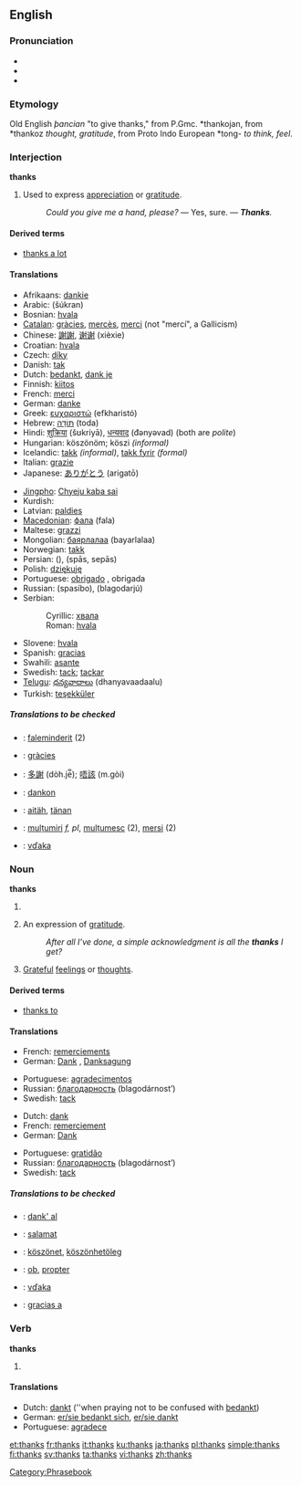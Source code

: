 ==English==

===Pronunciation===
*{{IPA|/θæŋks/}}
*{{SAMPA|/T{Nks/}}
*{{audio|en-us-thanks.ogg|Audio (US)}}

===Etymology===
Old English ''þancian'' "to give thanks," from P.Gmc. *thankojan, from *thankoz ''thought, gratitude'', from Proto Indo European *tong- ''to think, feel''.

===Interjection===
'''thanks'''

# Used to express [[appreciation]] or [[gratitude]].
#:''Could you give me a hand, please?'' — Yes, sure. — '''''Thanks'''.''

====Derived terms====
*[[thanks a lot]]

====Translations====
{{top}}
*Afrikaans: [[dankie]]
*Arabic: {{ARchar|[[شكرا|شكرًا]]}} (šúkran)
*Bosnian: [[hvala#Bosnian|hvala]]
*[[Catalan]]: [[gràcies]], [[mercès]], [[merci]] (not "mercí", a Gallicism)
*Chinese: [[謝謝]], [[谢谢]] (xièxie)
*Croatian: [[hvala#Croatian|hvala]]
*Czech: [[díky]]
*Danish: [[tak]]
*Dutch: [[bedankt]], [[dank je]]
*Finnish: [[kiitos]]
*French: [[merci]]
*German: [[danke]]
*Greek: [[ευχαριστώ]] (efkharistó)
*Hebrew: [[תודה|תּוֹדָה]] (toda)
*Hindi: [[शुक्रिया]] (šʊkriyā), [[धन्यवाद]] (đǝnyǝvad) (both are ''polite'')<!--ref Oxf H-E Dict, but there is no informal term for thank you in Hindi...both are formal, more so than the English Thank you.-->
*Hungarian: köszönöm; köszi ''(informal)''
*Icelandic: [[takk]] ''(informal)'', [[takk fyrir]] ''(formal)''
*Italian: [[grazie]]
*Japanese: [[ありがとう]] (arigatō)
{{mid}}
*[[Jingpho]]: [[Chyeju kaba sai]]
*Kurdish: {{KUchar|[[سوپاس]]}}
*Latvian: [[paldies]]
*[[Macedonian]]: [[фала]] (fala)
*Maltese: [[grazzi]]
*Mongolian: [[баярлалаа]] (bayarlalaa)
*Norwegian: [[takk]]
*Persian: {{FAchar|[[ممنون]]}} (), {{FAchar|[[سپاس]]}} (spās, sepās)
*Polish: [[dziękuję]]
*Portuguese: [[obrigado]] {{m}}, obrigada {{f}}
*Russian: {{t+|ru|спасибо}} (spasíbo), {{t|ru|благодарю}} (blagodarjú)
*Serbian:
*:Cyrillic: [[хвала#Serbian|хвала]]
*:Roman: [[hvala#Serbian|hvala]]
*Slovene: [[hvala]]
*Spanish: [[gracias]]
*Swahili: [[asante]]
*Swedish: [[tack]]; [[tackar]]
*[[Telugu]]: [[ధన్యవాదాలు]] (dhanyavaadaalu)
*Turkish: [[teşekküler]]
{{bottom}}

=====Translations to be checked=====
{{checktrans}}
*{{ttbc|Albanian}}: [[faleminderit]] (2)
*{{ttbc|Catalan}}: [[gràcies]]
*{{ttbc|Cantonese}}: [[多謝]] (dòh.je̿); [[唔該]] (m.gòi)
*{{ttbc|Esperanto}}: [[dankon]]
*{{ttbc|Estonian}}: [[aitäh]], [[tänan]]
*{{ttbc|Romanian}}: [[mulțumiri]] ''f, pl'', [[mulțumesc]] {{n}} (2), [[mersi]] {{n}} (2)
*{{ttbc|Slovak}}: [[vďaka]]

===Noun===
'''thanks'''

# {{obsolete}} {{plural of|[[thank]]}}
# {{plurale tantum}} An expression of [[gratitude]].
#:''After all I’ve done, a simple acknowledgment is all the '''thanks''' I get?''
# [[grateful|Grateful]] [[feelings]] or [[thought]]s.

====Derived terms====
*[[thanks to]]

====Translations====
{{trans-top|Expression of gratitude}}
*French: [[remerciement]]s {{mpl}}
*German: [[Dank]] {{m}}, [[Danksagung]] {{f}}
{{trans-mid}}
*Portuguese: [[agradecimento]]s {{mpl}}
*Russian: [[благодарность]] (blagodárnost’) {{f}}
*Swedish: [[tack]] {{n}}
{{trans-bottom}}

{{trans-top|Grateful feelings}}
*Dutch: [[dank]] {{m}}
*French: [[remerciement]] {{m}}
*German: [[Dank]] {{m}}
{{trans-mid}}
*Portuguese: [[gratidão]] {{f}}
*Russian: [[благодарность]] (blagodárnost’) {{f}}
*Swedish: [[tack]] {{n}}
{{trans-bottom}}

=====Translations to be checked=====
{{checktrans}}
*{{ttbc|Esperanto}}: [[dank' al]]
*{{ttbc|Filipino}}: [[salamat]]
*{{ttbc|Hungarian}}: [[köszönet]], [[köszönhetöleg]]
*{{ttbc|Latin}}: [[ob]], [[propter]]
*{{ttbc|Slovak}}: [[vďaka]]
*{{ttbc|Spanish}}: [[gracias a]]

===Verb===
'''thanks'''

# {{third-person singular of|[[thank]]}}

====Translations====
{{top}}
*Dutch: [[dankt]] (''when praying not to be confused with [[bedankt]])
*German: [[sich bedanken|er/sie bedankt sich]], [[danken|er/sie dankt]]
*Portuguese: [[agradecer|agradece]]
{{mid}}
{{bottom}}

[[Category:Phrasebook]]

[[et:thanks]]
[[fr:thanks]]
[[it:thanks]]
[[ku:thanks]]
[[ja:thanks]]
[[pl:thanks]]
[[simple:thanks]]
[[fi:thanks]]
[[sv:thanks]]
[[ta:thanks]]
[[vi:thanks]]
[[zh:thanks]]
